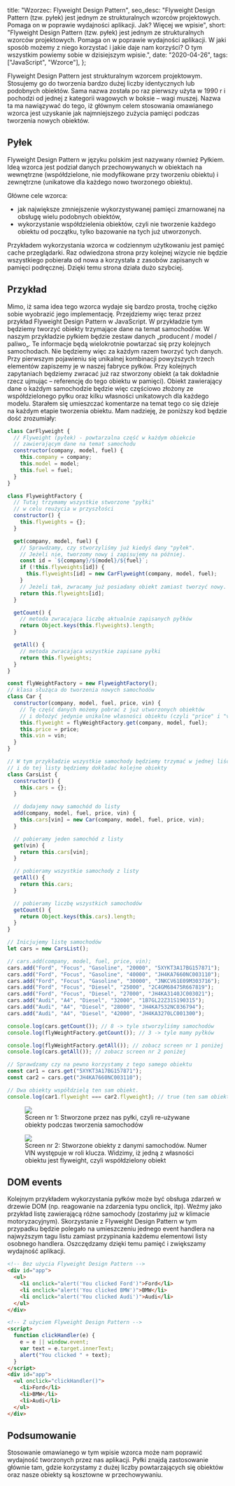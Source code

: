   title: "Wzorzec: Flyweight Design Pattern",
  seo_desc:
    "Flyweight Design Pattern (tzw. pyłek) jest jednym ze strukturalnych wzorców projektowych. Pomaga on w poprawie wydajności aplikacji. Jak? Więcej we wpisie",
  short:
    "Flyweight Design Pattern (tzw. pyłek) jest jednym ze strukturalnych wzorców projektowych. Pomaga on w poprawie wydajności aplikacji. W jaki sposób możemy z niego korzystać i jakie daje nam korzyści? O tym wszystkim powiemy sobie w dzisiejszym wpisie.",
  date: "2020-04-26",
  tags: ["JavaScript", "Wzorce"],
};

Flyweight Design Pattern jest strukturalnym wzorcem projektowym. Stosujemy go do tworzenia bardzo dużej liczby identycznych lub podobnych obiektów. Sama nazwa została po raz pierwszy użyta w 1990 r i pochodzi od jednej z kategorii wagowych w boksie – wagi muszej. Nazwa ta ma nawiązywać do tego, iż głównym celem stosowania omawianego wzorca jest uzyskanie jak najmniejszego zużycia pamięci podczas tworzenia nowych obiektów.

## Pyłek

Flyweight Design Pattern w języku polskim jest nazywany również Pyłkiem. Ideą wzorca jest podział danych przechowywanych w obiektach na wewnętrzne (współdzielone, nie modyfikowane przy tworzeniu obiektu) i zewnętrzne (unikatowe dla każdego nowo tworzonego obiektu).

Główne cele wzorca:

- jak największe zmniejszenie wykorzystywanej pamięci zmarnowanej na obsługę wielu podobnych obiektów,
- wykorzystanie współdzielenia obiektów, czyli nie tworzenie każdego obiektu od początku, tylko bazowanie na tych już utworzonych.

Przykładem wykorzystania wzorca w codziennym użytkowaniu jest pamięć cache przeglądarki. Raz odwiedzona strona przy kolejnej wizycie nie będzie wszystkiego pobierała od nowa a korzystała z zasobów zapisanych w pamięci podręcznej. Dzięki temu strona działa dużo szybciej.

## Przykład

Mimo, iż sama idea tego wzorca wydaje się bardzo prosta, trochę ciężko sobie wyobrazić jego implementację. Przejdziemy więc teraz przez przykład Flyweight Design Pattern w JavaScript. W przykładzie tym będziemy tworzyć obiekty trzymające dane na temat samochodów. W naszym przykładzie pyłkiem będzie zestaw danych „producent / model / paliwo„. Te informacje będą wielokrotnie powtarzać się przy kolejnych samochodach. Nie będziemy więc za każdym razem tworzyć tych danych. Przy pierwszym pojawieniu się unikalnej kombinacji powyższych trzech elementów zapiszemy je w naszej fabryce pyłków. Przy kolejnych zapytaniach będziemy zwracać już raz stworzony obiekt (a tak dokładnie rzecz ujmując – referencję do tego obiektu w pamięci). Obiekt zawierający dane o każdym samochodzie będzie więc częściowo złożony ze współdzielonego pyłku oraz kilku własności unikatowych dla każdego modelu. Starałem się umieszczać komentarze na temat tego co się dzieje na każdym etapie tworzenia obiektu. Mam nadzieję, że poniższy kod będzie dość zrozumiały:

```js
class CarFlyweight {
  // Flyweight (pyłek) - powtarzalna część w każdym obiekcie
  // zawierającym dane na temat samochodu
  constructor(company, model, fuel) {
    this.company = company;
    this.model = model;
    this.fuel = fuel;
  }
}

class FlyweightFactory {
  // Tutaj trzymamy wszystkie stworzone "pyłki"
  // w celu reużycia w przyszłości
  constructor() {
    this.flyweights = {};
  }

  get(company, model, fuel) {
    // Sprawdzamy, czy stworzyliśmy już kiedyś dany "pyłek".
    // Jeżeli nie, tworzomy nowy i zapisujemy na później.
    const id = `${company}/${model}/${fuel}`;
    if (!this.flyweights[id]) {
      this.flyweights[id] = new CarFlyweight(company, model, fuel);
    }
    // Jeżeli tak, zwracamy już posiadany obiekt zamiast tworzyć nowy.
    return this.flyweights[id];
  }

  getCount() {
    // metoda zwracająca liczbę aktualnie zapisanych pyłków
    return Object.keys(this.flyweights).length;
  }

  getAll() {
    // metoda zwracająca wszystkie zapisane pyłki
    return this.flyweights;
  }
}

const flyWeightFactory = new FlyweightFactory();
// klasa służąca do tworzenia nowych samochodów
class Car {
  constructor(company, model, fuel, price, vin) {
    // Tę część danych możemy pobrać z już utworzonych obiektów
    // i dołożyć jedynie unikalne własności obiektu (czyli "price" i "vin")
    this.flyweight = flyWeightFactory.get(company, model, fuel);
    this.price = price;
    this.vin = vin;
  }
}

// W tym przykładzie wszystkie samochody będziemy trzymać w jednej liście
// i do tej listy będziemy dokładać kolejne obiekty
class CarsList {
  constructor() {
    this.cars = {};
  }

  // dodajemy nowy samochód do listy
  add(company, model, fuel, price, vin) {
    this.cars[vin] = new Car(company, model, fuel, price, vin);
  }

  // pobieramy jeden samochód z listy
  get(vin) {
    return this.cars[vin];
  }

  // pobieramy wszystkie samochody z listy
  getAll() {
    return this.cars;
  }

  // pobieramy liczbę wszystkich samochodów
  getCount() {
    return Object.keys(this.cars).length;
  }
}

// Inicjujemy listę samochodów
let cars = new CarsList();

// cars.add(company, model, fuel, price, vin);
cars.add("Ford", "Focus", "Gasoline", "20000", "5XYKT3A17BG157871");
cars.add("Ford", "Focus", "Gasoline", "40000", "JH4KA7660NC003110");
cars.add("Ford", "Focus", "Gasoline", "30000", "JNKCV61E09M303716");
cars.add("Ford", "Focus", "Diesel", "25000", "2C4GM68475R667819");
cars.add("Ford", "Focus", "Diesel", "27000", "JH4KA3140JC003021");
cars.add("Audi", "A4", "Diesel", "32000", "1B7GL22Z31S190315");
cars.add("Audi", "A4", "Diesel", "28000", "JH4KA7532NC036794");
cars.add("Audi", "A4", "Diesel", "42000", "JH4KA3270LC001300");

console.log(cars.getCount()); // 8 -> tyle stworzyliśmy samochodów
console.log(flyWeightFactory.getCount()); // 3 -> tyle mamy pyłków

console.log(flyWeightFactory.getAll()); // zobacz screen nr 1 poniżej
console.log(cars.getAll()); // zobacz screen nr 2 poniżej

// Sprawdzamy czy na pewno korzystamy z tego samego obiektu
const car1 = cars.get("5XYKT3A17BG157871");
const car2 = cars.get("JH4KA7660NC003110");

// Dwa obiekty współdzielą ten sam obiekt.
console.log(car1.flyweight === car2.flyweight); // true (ten sam obiekt w pamięci)
```

<figure>
  <img src="/blog/flyweight-design-pattern/capture1.webp" />
  <figcaption>
    Screen nr 1: Stworzone przez nas pyłki, czyli re-używane obiekty podczas
    tworzenia samochodów
  </figcaption>
</figure>

<figure>
  <img src="/blog/flyweight-design-pattern/capture2.webp" />
  <figcaption>
    Screen nr 2: Stworzone obiekty z danymi samochodów. Numer VIN występuje w
    roli klucza. Widzimy, iż jedną z własności obiektu jest flyweight, czyli
    współdzielony obiekt
  </figcaption>
</figure>

## DOM events

Kolejnym przykładem wykorzystania pyłków może być obsługa zdarzeń w drzewie DOM (np. reagowanie na zdarzenia typu onclick, itp). Weźmy jako przykład listę zawierającą różne samochody (zostańmy już w klimacie motoryzacyjnym).
Skorzystanie z Flyweight Design Pattern w tym przypadku będzie polegało na umieszczeniu jednego event handlera na najwyższym tagu listu zamiast przypinania każdemu elementowi listy osobnego handlera. Oszczędzamy dzięki temu pamięć i zwiększamy wydajność aplikacji.

```html
<!-- Bez użycia Flyweight Design Pattern -->
<div id="app">
  <ul>
    <li onclick="alert('You clicked Ford')">Ford</li>
    <li onclick="alert('You clicked BMW')">BMW</li>
    <li onclick="alert('You clicked Audi')">Audi</li>
  </ul>
</div>
```

```html
<!-- Z użyciem Flyweight Design Pattern -->
<script>
  function clickHandler(e) {
    e = e || window.event;
    var text = e.target.innerText;
    alert("You clicked " + text);
  }
</script>
<div id="app">
  <ul onclick="clickHandler()">
    <li>Ford</li>
    <li>BMW</li>
    <li>Audi</li>
  </ul>
</div>
```

## Podsumowanie

Stosowanie omawianego w tym wpisie wzorca może nam poprawić wydajność tworzonych przez nas aplikacji. Pyłki znajdą zastosowanie głównie tam, gdzie korzystamy z dużej liczby powtarzających się obiektów oraz nasze obiekty są kosztowne w przechowywaniu.
